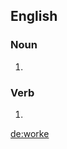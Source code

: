 ==English==

===Noun===
{{en-noun}}

# {{obsolete spelling of|work|lang=en}}

===Verb===
{{head|en|verb}}

# {{obsolete spelling of|work|lang=en}}

[[de:worke]]